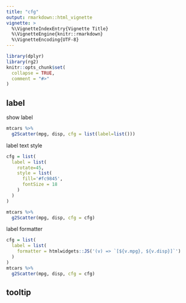 ```yaml
---
title: "cfg"
output: rmarkdown::html_vignette
vignette: >
  %\VignetteIndexEntry{Vignette Title}
  %\VignetteEngine{knitr::rmarkdown}
  %\VignetteEncoding{UTF-8}
---
```


```r
library(dplyr)
library(rg2)
knitr::opts_chunk$set(
  collapse = TRUE,
  comment = "#>"
)
```


## label

show label

```r
mtcars %>% 
  g2Scatter(mpg, disp, cfg = list(label=list()))
```
label text style

```r
cfg = list(
  label = list(
    rotate=45,
    style = list(
      fill='#fc9845',
      fontSize = 18
    )
  )
)

mtcars %>% 
  g2Scatter(mpg, disp, cfg = cfg)
```

label formatter
```r
cfg = list(
  label = list(
    formatter = htmlwidgets::JS('(v) => `[${v.mpg}, ${v.disp}]`')
  )
)
mtcars %>% 
  g2Scatter(mpg, disp, cfg = cfg)
```


## tooltip

